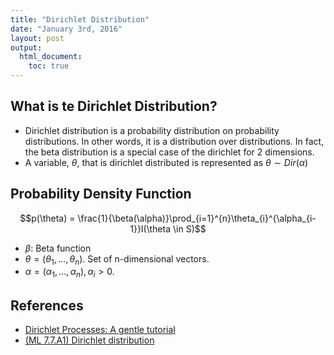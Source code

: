 ```yaml
---
title: "Dirichlet Distribution"
date: "January 3rd, 2016"
layout: post
output: 
  html_document:
    toc: true
---
```


## What is te Dirichlet Distribution?

* Dirichlet distribution is a probability distribution on probability distributions. In other words, it is a distribution over distributions. In fact, the beta distribution is a special case of the dirichlet for 2 dimensions.
* A variable, $\theta$, that is dirichlet distributed is represented as $\theta \sim Dir(\alpha)$

## Probability Density Function
	
$$p(\theta) = \frac{1}{\beta(\alpha)}\prod_{i=1}^{n}\theta_{i}^{\alpha_{i-1}}I(\theta \in S)$$

* $\beta$: Beta function
* $\theta = (\theta_{1}, ..., \theta_{n})$. Set of n-dimensional vectors.
* $\alpha = (\alpha_{1}, ..., \alpha_{n}), \alpha_{i} > 0$.

## References

* [Dirichlet Processes: A gentle tutorial](https://www.cs.cmu.edu/~kbe/dp_tutorial.pdf)
* [(ML 7.7.A1) Dirichlet distribution](https://www.youtube.com/watch?v=nfBNOWv1pgE)
